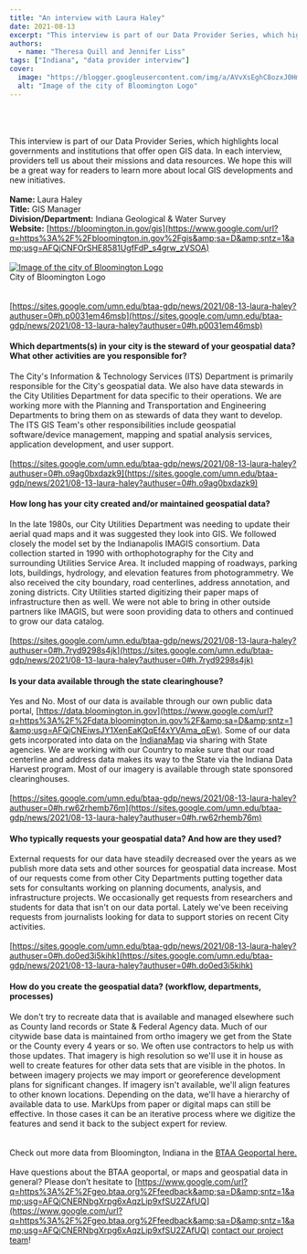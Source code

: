 ```yaml
---
title: "An interview with Laura Haley"
date: 2021-08-13
excerpt: "This interview is part of our Data Provider Series, which highlights local governments and institutions that offer open GIS data."
authors:
  - name: "Theresa Quill and Jennifer Liss"
tags: ["Indiana", "data provider interview"]
cover:
  image: "https://blogger.googleusercontent.com/img/a/AVvXsEghC8ozxJ0HmtA23vZU0Rpnka8O2HvpA7FrbYQdWBNMwOSK1z_RcPNc5v5cDnCCZ13gpZw7B0PRqdlncUH2LWNL0ZIryH11f5dFP5p8yd9RlUEsZmWRYk7mugHf1OEcBpP7icRhfsk27YCUwigWQnL-03vZIZ1SnAudHo_81VhkVbF0PaOOqDPlQzEeNQ=w320-h320"
  alt: "Image of the city of Bloomington Logo"
---
```


<br/><br/><br/>This interview is part of our Data Provider Series, which highlights local governments and institutions that offer open GIS data. In each interview, providers tell us about their missions and data resources. We hope this will be a great way for readers to learn more about local GIS developments and new initiatives.<br/><br/>**Name:** Laura Haley<br/>**Title:** GIS Manager<br/>**Division/Department:** Indiana Geological &amp; Water Survey<br/>**Website:** [https://bloomington.in.gov/gis](https://www.google.com/url?q=https%3A%2F%2Fbloomington.in.gov%2Fgis&amp;sa=D&amp;sntz=1&amp;usg=AFQjCNFOrSHE8581UgfFdP_s4grw_zVSOA)<br/><br/><a href="https://blogger.googleusercontent.com/img/a/AVvXsEghC8ozxJ0HmtA23vZU0Rpnka8O2HvpA7FrbYQdWBNMwOSK1z_RcPNc5v5cDnCCZ13gpZw7B0PRqdlncUH2LWNL0ZIryH11f5dFP5p8yd9RlUEsZmWRYk7mugHf1OEcBpP7icRhfsk27YCUwigWQnL-03vZIZ1SnAudHo_81VhkVbF0PaOOqDPlQzEeNQ=s1080"><img alt="Image of the city of Bloomington Logo" src="https://blogger.googleusercontent.com/img/a/AVvXsEghC8ozxJ0HmtA23vZU0Rpnka8O2HvpA7FrbYQdWBNMwOSK1z_RcPNc5v5cDnCCZ13gpZw7B0PRqdlncUH2LWNL0ZIryH11f5dFP5p8yd9RlUEsZmWRYk7mugHf1OEcBpP7icRhfsk27YCUwigWQnL-03vZIZ1SnAudHo_81VhkVbF0PaOOqDPlQzEeNQ=w320-h320"/></a><br/>   City of Bloomington Logo<br/><br/><br/>[https://sites.google.com/umn.edu/btaa-gdp/news/2021/08-13-laura-haley?authuser=0#h.p0031em46msb](https://sites.google.com/umn.edu/btaa-gdp/news/2021/08-13-laura-haley?authuser=0#h.p0031em46msb)

#### Which departments(s) in your city is the steward of your geospatial data? What other activities are you responsible for?

The City's Information &amp; Technology Services (ITS) Department is primarily responsible for the City's geospatial data. We also have data stewards in the City Utilities Department for data specific to their operations. We are working more with the Planning and Transportation and Engineering Departments to bring them on as stewards of data they want to develop. The ITS GIS Team's other responsibilities include geospatial software/device management, mapping and spatial analysis services, application development, and user support. <br/><br/>[https://sites.google.com/umn.edu/btaa-gdp/news/2021/08-13-laura-haley?authuser=0#h.o9ag0bxdazk9](https://sites.google.com/umn.edu/btaa-gdp/news/2021/08-13-laura-haley?authuser=0#h.o9ag0bxdazk9)

#### How long has your city created and/or maintained geospatial data?

In the late 1980s, our City Utilities Department was needing to update their aerial quad maps and it was suggested they look into GIS. We followed closely the model set by the Indianapolis IMAGIS consortium. Data collection started in 1990 with orthophotography for the City and surrounding Utilities Service Area. It included mapping of roadways, parking lots, buildings, hydrology, and elevation features from photogrammetry. We also received the city boundary, road centerlines, address annotation, and zoning districts. City Utilities started digitizing their paper maps of infrastructure then as well. We were not able to bring in other outside partners like IMAGIS, but were soon providing data to others and continued to grow our data catalog.<br/><br/>[https://sites.google.com/umn.edu/btaa-gdp/news/2021/08-13-laura-haley?authuser=0#h.7ryd9298s4jk](https://sites.google.com/umn.edu/btaa-gdp/news/2021/08-13-laura-haley?authuser=0#h.7ryd9298s4jk)

#### Is your data available through the state clearinghouse?

Yes and No. Most of our data is available through our own public data portal, [https://data.bloomington.in.gov](https://www.google.com/url?q=https%3A%2F%2Fdata.bloomington.in.gov%2F&amp;sa=D&amp;sntz=1&amp;usg=AFQjCNEiwsJY1XenEaKQqEf4xYVAma_qEw). Some of our data gets incorporated into data on the [IndianaMap](https://www.google.com/url?q=https%3A%2F%2Fmaps.indiana.edu%2Findex.html&amp;sa=D&amp;sntz=1&amp;usg=AFQjCNH-efnnRmOr2Wck2YwnQY7IZMrl5w) via sharing with State agencies. We are working with our Country to make sure that our road centerline and address data makes its way to the State via the Indiana Data Harvest program. Most of our imagery is available through state sponsored clearinghouses.<br/><br/>[https://sites.google.com/umn.edu/btaa-gdp/news/2021/08-13-laura-haley?authuser=0#h.rw62rhemb76m](https://sites.google.com/umn.edu/btaa-gdp/news/2021/08-13-laura-haley?authuser=0#h.rw62rhemb76m)

#### Who typically requests your geospatial data? And how are they used?

External requests for our data have steadily decreased over the years as we publish more data sets and other sources for geospatial data increase. Most of our requests come from other City Departments putting together data sets for consultants working on planning documents, analysis, and infrastructure projects. We occasionally get requests from researchers and students for data that isn't on our data portal. Lately we've been receiving requests from journalists looking for data to support stories on recent City activities.<br/><br/>[https://sites.google.com/umn.edu/btaa-gdp/news/2021/08-13-laura-haley?authuser=0#h.do0ed3i5kihk](https://sites.google.com/umn.edu/btaa-gdp/news/2021/08-13-laura-haley?authuser=0#h.do0ed3i5kihk)

#### How do you create the geospatial data? (workflow, departments, processes)

We don't try to recreate data that is available and managed elsewhere such as County land records or State &amp; Federal Agency data. Much of our citywide base data is maintained from ortho imagery we get from the State or the County every 4 years or so. We often use contractors to help us with those updates. That imagery is high resolution so we'll use it in house as well to create features for other data sets that are visible in the photos. In between imagery projects we may import or georeference development plans for significant changes. If imagery isn't available, we'll align features to other known locations. Depending on the data, we'll have a hierarchy of available data to use. MarkUps from paper or digital maps can still be effective. In those cases it can be an iterative process where we digitize the features and send it back to the subject expert for review. <br/><br/><br/>Check out more data from Bloomington, Indiana in the [BTAA Geoportal here.](https://www.google.com/url?q=https%3A%2F%2Fgeo.btaa.org%2Fcatalog%2F01c-01&amp;sa=D&amp;sntz=1&amp;usg=AFQjCNELTtASMQ3tTucn2hpcDocw33az2w)<br/><br/>Have questions about the BTAA geoportal, or maps and geospatial data in general? Please don’t hesitate to [https://www.google.com/url?q=https%3A%2F%2Fgeo.btaa.org%2Ffeedback&amp;sa=D&amp;sntz=1&amp;usg=AFQjCNERNbgXrpg6xAqzLip9xfSU2ZAfUQ](https://www.google.com/url?q=https%3A%2F%2Fgeo.btaa.org%2Ffeedback&amp;sa=D&amp;sntz=1&amp;usg=AFQjCNERNbgXrpg6xAqzLip9xfSU2ZAfUQ) [contact our project team](https://www.google.com/url?q=https%3A%2F%2Fgeo.btaa.org%2Ffeedback&amp;sa=D&amp;sntz=1&amp;usg=AFQjCNERNbgXrpg6xAqzLip9xfSU2ZAfUQ)!
